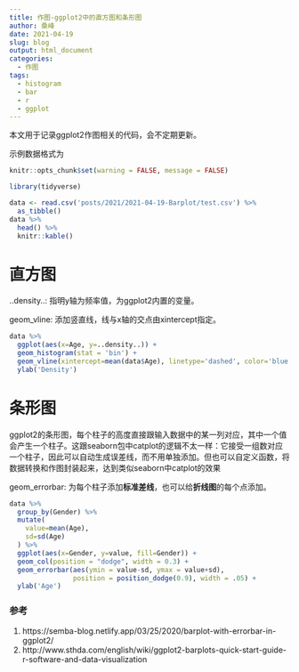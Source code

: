 ```yaml
---
title: 作图-ggplot2中的直方图和条形图
author: 桑峰
date: 2021-04-19
slug: blog
output: html_document
categories:
  - 作图
tags:
  - histogram
  - bar
  - r
  - ggplot
---
```


本文用于记录ggplot2作图相关的代码，会不定期更新。

示例数据格式为

```r
knitr::opts_chunk$set(warning = FALSE, message = FALSE)
```

```r
library(tidyverse)

data <- read.csv('posts/2021/2021-04-19-Barplot/test.csv') %>%
  as_tibble()
data %>%
  head() %>%
  knitr::kable()
```


# 直方图

..density..: 指明y轴为频率值，为ggplot2内置的变量。

geom_vline: 添加竖直线，线与x轴的交点由xintercept指定。

```r
data %>%
  ggplot(aes(x=Age, y=..density..)) +
  geom_histogram(stat = 'bin') +
  geom_vline(xintercept=mean(data$Age), linetype='dashed', color='blue') +
  ylab('Density')
```



# 条形图

ggplot2的条形图，每个柱子的高度直接跟输入数据中的某一列对应，其中一个值会产生一个柱子。这跟seaborn包中catplot的逻辑不太一样：它接受一组数对应一个柱子，因此可以自动生成误差线，而不用单独添加。但也可以自定义函数，将数据转换和作图封装起来，达到类似seaborn中catplot的效果

geom_errorbar: 为每个柱子添加**标准差线**，也可以给**折线图**的每个点添加。

```r
data %>%
  group_by(Gender) %>%
  mutate(
    value=mean(Age),
    sd=sd(Age)
  ) %>%
  ggplot(aes(x=Gender, y=value, fill=Gender)) +
  geom_col(position = "dodge", width = 0.3) + 
  geom_errorbar(aes(ymin = value-sd, ymax = value+sd), 
                position = position_dodge(0.9), width = .05) +
  ylab('Age')
```

### 参考

1. https://semba-blog.netlify.app/03/25/2020/barplot-with-errorbar-in-ggplot2/
2. http://www.sthda.com/english/wiki/ggplot2-barplots-quick-start-guide-r-software-and-data-visualization